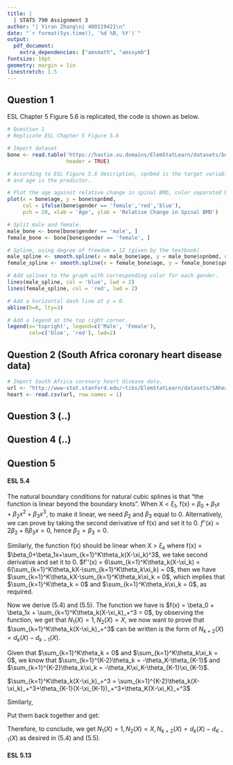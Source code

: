 ```yaml
---
title: |
  | STATS 790 Assignment 3
author: "| Yiran Zhang\n| 400119421\n"
date: "`r format(Sys.time(), '%d %B, %Y')`"
output:
  pdf_document:
    extra_dependencies: ["amsmath", "amssymb"]
fontsize: 10pt
geometry: margin = 1in
linestretch: 1.5
---
```


## Question 1
ESL Chapter 5 Figure 5.6 is replicated, the code is shown as below.
```r
# Question 1
# Replicate ESL Chapter 5 Figure 5.6

# Import dataset
bone <- read.table('https://hastie.su.domains/ElemStatLearn/datasets/bone.data', 
                   header = TRUE)

# According to ESL Figure 5.6 description, spnbmd is the target variable
# and age is the predictor.

# Plot the age against relative change in spinal BMD, color separated by gender.
plot(x = bone$age, y = bone$spnbmd, 
     col = ifelse(bone$gender == 'female','red','blue'), 
     pch = 20, xlab = 'Age', ylab = 'Relative Change in Spinal BMD')

# Split male and female.
male_bone <- bone[bone$gender == 'male', ]
female_bone <- bone[bone$gender == 'female', ]

# Spline, using degree of freedom = 12 (given by the textbook)
male_spline <- smooth.spline(x = male_bone$age, y = male_bone$spnbmd, df = 12)
female_spline <- smooth.spline(x = female_bone$age, y = female_bone$spnbmd, df = 12)

# Add splines to the graph with corresponding color for each gender.
lines(male_spline, col = 'blue', lwd = 2)
lines(female_spline, col = 'red', lwd = 2)

# Add a horizontal dash line at y = 0.
abline(h=0, lty=3) 

# Add a legend at the top right corner.
legend(x='topright', legend=c('Male', 'Female'), 
       col=c('blue', 'red'), lwd=2)
```

## Question 2 (South Africa coronary heart disease data)
```r
# Import South Africa coronary heart disease data.
url <- "http://www-stat.stanford.edu/~tibs/ElemStatLearn/datasets/SAheart.data"
heart <- read.csv(url, row.names = 1)
```

## Question 3 (..)

## Question 4 (..)

## Question 5
#### ESL 5.4
The natural boundary conditions for natural cubic splines is that "the function is linear beyond the boundary knots". When X < $\xi_1$, f(x) = $\beta_0 + \beta_1x  + \beta_2x^2 + \beta_3x^3$, to make it linear, we need $\beta_2$ and $\beta_3$ equal to 0. Alternatively, we can prove by taking the second derivative of f(x) and set it to 0. $f''(x) = 2\beta_2+6\beta_3x = 0$, hence $\beta_2 = \beta_3 = 0$.

Similarly, the function f(x) should be linear when X > $\xi_k$ where f(x) = $\beta_0+\beta_1x+\sum_{k=1}^K\theta_k(X-\xi_k)^3$, we take second derivative and set it to 0. $f''(x) = 6\sum_{k=1}^K\theta_k(X-\xi_k) = 6(\sum_{k=1}^K\theta_kX-\sum_{k=1}^K\theta_k\xi_k) = 0$, then we have $\sum_{k=1}^K\theta_kX-\sum_{k=1}^K\theta_k\xi_k = 0$, which implies that $\sum_{k=1}^K\theta_k = 0$ and $\sum_{k=1}^K\theta_k\xi_k = 0$, as required.

Now we derive (5.4) and (5.5). The function we have is $f(x) = \beta_0 + \beta_1x + \sum_{k=1}^K\theta_k(X-\xi_k)_+^3 = 0$, by observing the function, we get that $N_1(X) = 1, N_2(X) = X$, we now want to prove that $\sum_{k=1}^K\theta_k(X-\xi_k)_+^3$ can be written is the form of $N_{k+2}(X) = d_k(X) - d_{k-1}(X)$.

Given that $\sum_{k=1}^K\theta_k = 0$ and $\sum_{k=1}^K\theta_k\xi_k = 0$, we know that $\sum_{k=1}^{K-2}\theta_k = -\theta_K-\theta_{K-1}$ and $\sum_{k=1}^{K-2}\theta_k\xi_k = -\theta_K\xi_K-\theta_{K-1}\xi_{K-1}$.

$\sum_{k=1}^K\theta_k(X-\xi_k)_+^3 = \sum_{k=1}^{K-2}\theta_k(X-\xi_k)_+^3+\theta_{K-1}(X-\xi_{K-1})_+^3+\theta_K(X-\xi_K)_+^3$

\begin{align*}
\theta_{K-1}(X-\xi_{K-1})_+^3 &=\theta_{K-1}(X-\xi_{K-1})_+^3\frac{\xi_{K-1}-\xi_K}{\xi_{K-1}-\xi_K}\\
&= \frac{(X-\xi_{K-1})_+^3}{\xi_{K-1}-\xi_K}(\theta_{K-1}\xi_{K-1}-\theta_{K-1}\xi_K)\\ 
&= \frac{(X-\xi_{K-1})_+^3}{\xi_{K-1}-\xi_K}(\theta_{K-1}\xi_{K-1}-\theta_{K-1}\xi_K +\theta_K\xi_K - \theta_K\xi_K)\\
&= \frac{(X-\xi_{K-1})_+^3}{\xi_{K-1}-\xi_K}(\theta_{K-1}\xi_{K-1}+\theta_K\xi_K - \theta_{K-1}\xi_K - \theta_K\xi_K)\\
&= \frac{(X-\xi_{K-1})_+^3}{\xi_{K-1}-\xi_K}(-\sum_{k=1}^{K-2}\theta_k\xi_k+\xi_K\sum_{k=1}^{K-1}\theta_k)\\
&= \frac{(X-\xi_{K-1})_+^3}{\xi_{K-1}-\xi_K}\sum_{k=1}^{K-2}\theta_k(\xi_K-\xi_k)\\
&= \sum_{k=1}^{K-2}\theta_k(\xi_K-\xi_k)\frac{(X-\xi_{K-1})_+^3}{\xi_{K-1}-\xi_K}
\end{align*}

Similarly,
\begin{align*}
\theta_K(X-\xi_K)_+^3 &= \frac{(X-\xi_K)_+^3}{\xi_{K-1}-\xi_K}\theta_K(\xi_{K-1}-\xi_K)\\
&= \frac{(X-\xi_K)_+^3}{\xi_{K-1}-\xi_K}(\theta_K\xi_{K-1}-\theta_K\xi_K+\theta_{K-1}\xi_{K-1}-\theta_{K-1}\xi_{K-1})\\
&= \frac{(X-\xi_K)_+^3}{\xi_{K-1}-\xi_K}(-\xi_{K-1}\sum_{k=1}^{K-2}\theta_K+\sum_{k=1}^{K-2}\theta_k\xi_k)\\
&= \sum_{k=1}^{K-2}\theta_k(\xi_k-\xi_{K-1})\frac{(X-\xi_{K})_+^3}{\xi_{K-1}-\xi_K}
\end{align*}

Put them back together and get:

\begin{align*}
\sum_{k=1}^K\theta_k(X-\xi_k)_+^3 &= \sum_{k=1}^{K-2}\theta_k(X-\xi_k)_+^3+\theta_{K-1}(X-\xi_{K-1})_+^3+\theta_K(X-\xi_K)_+^3\\
&=\sum_{k=1}^{K-2}\theta_k(X-\xi_k)_+^3 + \sum_{k=1}^{K-2}\theta_k(\xi_K-\xi_k)\frac{(X-\xi_{K-1})_+^3}{\xi_{K-1}-\xi_K} + \sum_{k=1}^{K-2}\theta_k(\xi_k-\xi_{K-1})\frac{(X-\xi_{K})_+^3}{\xi_{K-1}-\xi_K}\\
&= \sum_{k=1}^{K-2}\theta_k [(X-\xi_k)_+^3+(\xi_K-\xi_k)\frac{(X-\xi_{K-1})_+^3}{\xi_{K-1}-\xi_K}+(\xi_k-\xi_{K-1})\frac{(X-\xi_{K})_+^3}{\xi_{K-1}-\xi_K}]\\
&= \sum_{k=1}^{K-2}\theta_k[(X-\xi_k)_+^3\frac{\xi_K-\xi_k}{\xi_K-\xi_k}+(\xi_K-\xi_k)\frac{(X-\xi_{K-1})_+^3}{\xi_{K-1}-\xi_K}+(\xi_k-\xi_{K-1})\frac{(X-\xi_{K})_+^3}{\xi_{K-1}-\xi_K}\frac{\xi_K-\xi_k}{\xi_K-\xi_k}]\\
&= \sum_{k=1}^{K-2}\theta_k(\xi_K-\xi_k)[\frac{(X-\xi_k)_+^3}{\xi_K-\xi_k}+\frac{(X-\xi_{K-1})_+^3}{\xi_{K-1}-\xi_K}+(\xi_k-\xi_{K-1})\frac{(X-\xi_{K})_+^3}{(\xi_{K-1}-\xi_K)(\xi_K-\xi_k)}]\\
&= \sum_{k=1}^{K-2}\theta_k(\xi_K-\xi_k)[\frac{(X-\xi_k)_+^3}{\xi_K-\xi_k}+\frac{(X-\xi_{K-1})_+^3}{\xi_{K-1}-\xi_K}+(X-\xi_{K})_+^3(\frac{-1}{\xi_{K-1}-\xi_K}-\frac{1}{\xi_K-\xi_k})]\\
&= \sum_{k=1}^{K-2}\theta_k(\xi_K-\xi_k)[\frac{(X-\xi_k)_+^3-(X-\xi_{K})_+^3}{\xi_K-\xi_k}+\frac{(X-\xi_{K-1})_+^3-(X-\xi_{K})_+^3}{\xi_{K-1}-\xi_K}]\\
&= \sum_{k=1}^{K-2}\theta_k(\xi_K-\xi_k)[\frac{(X-\xi_k)_+^3-(X-\xi_{K})_+^3}{\xi_K-\xi_k}-\frac{(X-\xi_{K-1})_+^3-(X-\xi_{K})_+^3}{\xi_K-\xi_{K-1}}]\\
&= \sum_{k=1}^{K-2}\theta_k(\xi_K-\xi_k)(d_k(X)-d_{K-1}(X))\\
&= \sum_{k=1}^{K-2}\theta_k(\xi_K-\xi_k)N_{k+2}(X)
\end{align*}
Therefore, to conclude, we get $N_1(X) = 1, N_2(X) = X, N_{k+2}(X) = d_k(X)-d_{K-1}(X)$ as desired in (5.4) and (5.5).

#### ESL 5.13
